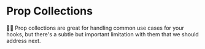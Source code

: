 # Prop Collections

<EpicVideo url="https://www.epicreact.dev/workshops/advanced-react-patterns/prop-collections/solution" />

👨‍💼 Prop collections are great for handling common use cases for your hooks, but
there's a subtle but important limitation with them that we should address next.

